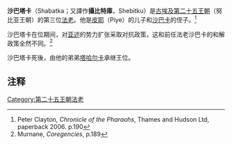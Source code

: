 {{Pharaoh Infobox 
| Name=沙巴塔卡
| Image= Stela Shebitqo Met.jpg
|Caption=沙巴塔卡像
| NomenHiero=<hiero>ra Dd kA kA kA</hiero>
|Nomen=''Shebitku''
| PrenomenHiero= <hiero>SA E10 tA kA</hiero>
|Prenomen=''Djed-ka-re''<br />Enduring is the Soul of Re<ref>Clayton, Peter A. <cite>''Chronicle of the Pharaohs: The Reign-by-Reign Record of the Rulers and Dynasties of Ancient Egypt''</cite>. Thames & Hudson. p.190. 2006. ISBN 0-500-28628-0</ref>
| GoldenHiero= 
|Golden=''Aakhepesh-hupedjetpesdjet''
| NebtyHiero= 
|Nebty=''Aashefitemtawnebu''
| HorusHiero=<hiero>-Dd xa:a-</hiero> 
|Horus=''Djedkhaw''
| Reign= 约前707/约前702年—前690年
| Died= 前690年
| Predecessor=[[沙巴卡|沙巴卡]]
| Successor=[[塔哈尔卡|塔哈尔卡]]
| Alt = 攝比特庫
| Dynasty=[[第二十五王朝|第二十五王朝]]
| Father = 
| Mother = 
| Spouse= 
| Children= 
}}
'''沙巴塔卡'''（Shabatka；又譯作'''攝比特庫'''，Shebitku）是[[古埃及|古埃及]][[埃及第二十五王朝|第二十五王朝]]（努比亚王朝）的第三位[[法老|法老]]。他是[[皮耶|皮耶]]（Piye）的儿子和[[沙巴卡|沙巴卡]]的侄子。<ref>Peter Clayton, ''Chronicle of the Pharaohs'', Thames and Hudson Ltd, paperback 2006. p.190</ref>

沙巴塔卡在位期间，对[[亚述|亚述]]的势力扩张采取对抗政策，这和前任法老沙巴卡的和解政策全然不同。<ref>Murnane, ''Coregencies'', p.189</ref>

沙巴塔卡死後，由他的弟弟[[塔哈尔卡|塔哈尔卡]]承继王位。

{{Pharaoh | Prev=[[沙巴卡|沙巴卡]] | Dynasty=[[埃及第二十五王朝|第二十五王朝]] | Next=[[塔哈尔卡|塔哈尔卡]]}}


==注释==
{{reflist}}

{{著名埃及统治者}}

[[Category:第二十五王朝法老|Category:第二十五王朝法老]]